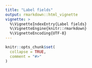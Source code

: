 ```yaml
---
title: "Label fields"
output: rmarkdown::html_vignette
vignette: >
  %\VignetteIndexEntry{Label fields}
  %\VignetteEngine{knitr::rmarkdown}
  %\VignetteEncoding{UTF-8}
---
```


```r
knitr::opts_chunk$set(
  collapse = TRUE,
  comment = "#>"
)
```
